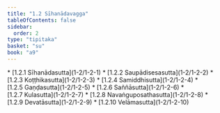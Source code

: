 ```yaml
---
title: "1.2 Sīhanādavagga"
tableOfContents: false
sidebar:
  order: 2
type: "tipitaka"
basket: "su"
book: "a9"
---
```



<DynamicBreadcrumb />



<TableOfContents book="a9" section="1.2">
* [1.2.1 Sīhanādasutta](1-2/1-2-1)
* [1.2.2 Saupādisesasutta](1-2/1-2-2)
* [1.2.3 Koṭṭhikasutta](1-2/1-2-3)
* [1.2.4 Samiddhisutta](1-2/1-2-4)
* [1.2.5 Gaṇḍasutta](1-2/1-2-5)
* [1.2.6 Saññāsutta](1-2/1-2-6)
* [1.2.7 Kulasutta](1-2/1-2-7)
* [1.2.8 Navaṅguposathasutta](1-2/1-2-8)
* [1.2.9 Devatāsutta](1-2/1-2-9)
* [1.2.10 Velāmasutta](1-2/1-2-10)
</TableOfContents>